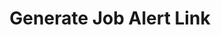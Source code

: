 ---
title: "Generate Job Alert Link"
openapi: "POST /{recruiting_customer_id}/jobAlerts/link"
sidebarTitle: "Generate Job Alert Link"
---